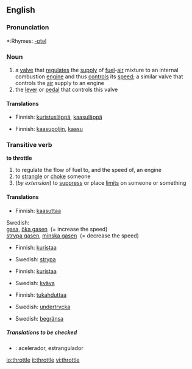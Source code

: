 {{wikipedia|dab=throttle (disambiguation)|throttle}}
==English==

===Pronunciation===
*:Rhymes: [[Rhymes:English:-ɒtəl|-ɒtəl]]

===Noun===
{{wikipedia}}
{{en-noun}}

# a [[valve]] that [[regulate]]s the [[supply]] of [[fuel]]-[[air]] mixture to an internal combustion [[engine]] and thus [[control]]s its [[speed]]; a similar valve that controls the [[air]] supply to an engine
# the [[lever]] or [[pedal]] that controls this valve

====Translations====
{{trans-top|a valve}}
*Finnish: [[kuristusläppä]], [[kaasuläppä]]
{{trans-mid}}
{{trans-bottom}}

{{trans-top|the lever or pedal that controls this valve}}
*Finnish: [[kaasupoljin]], [[kaasu]]
{{trans-mid}}
{{trans-bottom}}

===Transitive verb===
{{rfc-trverb|Transitive verb}}
'''to throttle'''

# to regulate the flow of fuel to, and the speed of, an engine
# to [[strangle]] or [[choke]] someone
# (''by extension'') to [[suppress]] or place [[limit]]s on someone or something

====Translations====
{{trans-top|to regulate the flow of fuel to, and the speed of, an engine}}
*Finnish: [[kaasuttaa]]
Swedish: <br>[[gasa]], [[öka gasen]] &nbsp;(= increase the speed) <br>[[strypa gasen]], [[minska gasen]] &nbsp;(= decrease the speed)
{{trans-mid}}
{{trans-bottom}}

{{trans-top|to strangle someone}}
*Finnish: [[kuristaa]]
{{trans-mid}}
*Swedish: [[strypa]]
{{trans-bottom}}

{{trans-top|to choke someone}}
*Finnish: [[kuristaa]]
{{trans-mid}}
*Swedish: [[kväva]]
{{trans-bottom}}

{{trans-top|to suppress someone or something}}
*Finnish: [[tukahduttaa]]
{{trans-mid}}
*Swedish: [[undertrycka]]
{{trans-bottom}}

{{trans-top|to place limits on someone or something}}
*Swedish: [[begränsa]]
{{trans-mid}}
{{trans-bottom}}

=====Translations to be checked=====
{{checktrans}}
*{{ttbc|Spanish}}: acelerador, estrangulador

[[io:throttle]]
[[it:throttle]]
[[vi:throttle]]